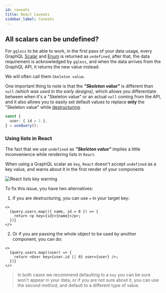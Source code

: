 ```yaml
---
id: caveats
title: React Caveats
sidebar_label: Caveats
---
```


## All scalars can be undefined?

For `gqless` to be able to work, in the first pass of your data usage, every GraphQL [Scalar](https://graphql.org/learn/schema/#scalar-types) and [Enum](https://graphql.org/learn/schema/#enumeration-types) is returned as `undefined`,
after that, the data requirement is acknowledged by `gqless`, and when the data arrives from the GraphQL API, it returns the new value instead.

We will often call them `Skeleton value`.

One important thing to note is that the **_"Skeleton value"_** is different than `null` _(which was used in the early designs)_,
which allows you differentiate between when it's a "Skeleton value" or an actual `null` coming from the API, and it also allows you to easily set default values to replace **only** the "Skeleton value" while [destructuring](https://developer.mozilla.org/en-US/docs/Web/JavaScript/Reference/Operators/Destructuring_assignment).

```ts
const {
  user: { id = 1 },
} = useQuery();
```

### Using lists in React

The fact that we use `undefined` as **_"Skeleton value"_** implies a little inconvenience while rendering lists in `React`.

When using a GraphQL scalar as `key`, `React` doesn't accept `undefined` as a key value, and warns about it in the first render of your components

![React lists key warning](/img/react-key-warning.png)

To fix this issue, you have two alternatives:

1. If you are destructuring, you can use `=` in your target key:

```tsx
<>
  {query.users.map(({ name, id = 0 }) => {
    return <p key={id}>{name}</p>;
  })}
</>
```

2. Or if you are passing the whole object to be used by another component, you can do:

```tsx
<>
  {query.users.map((user) => {
    return <User key={user.id || 0} user={user} />;
  })}
</>
```

> In both cases we recommend defaulting to a `key` you can be sure won't appear in your data, or if you are not sure about it, you can use the second method, and default to a different type of value.
